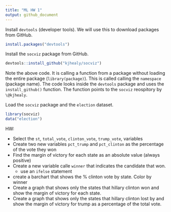 ```yaml
---
title: "ML HW 1"
output: github_document
---
```


Install `devtools` (developer tools). We will use this to download packages from GitHub.
```r
install.packages("devtools")
```

Install the `socviz` package from GitHub.
```r
devtools::install_github("kjhealy/socviz")
```

Note the above code. It is calling a function from a package without loading the entire package (`library(package)`). This is called calling the `namespace` (package name). The code looks inside the `devtools` package and uses the `install_github()` function. The function points to the `socviz` reospitory by `\@kjhealy`.

Load the `socviz` package and the `election` dataset. 

```r
library(socviz)
data("election")
```

HW:

* Select the `st`, `total_vote`, `clinton_vote`, `trump_vote`, variables
* Create two new variables `pct_trump` and `pct_clinton` as the percentage of the vote they won
* Find the margin of victory for each state as an absolute value (always positive)
* Create a new variable calle `winner` that indicates the candidate that won. 
    - use an `ifelse` statement
* create a barchart that shows the % clinton vote by state. Color by winner
* Create a graph that shows only the states that hillary clinton won and show the margin of victory for each state.
* Create a graph that shows only the states that hillary clinton lost by and show the margin of victory for trump as a percentage of the total vote.

